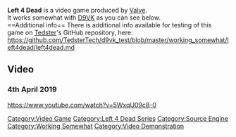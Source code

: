 <strong>Left 4 Dead</strong> is a video game produced by [[Valve]].
<br />
It works somewhat with [[D9VK]] as you can see below.
<br />
==Additional info==
There is additional info available for testing of this game on [[User:Tedster|Tedster]]'s GitHub repository, here:
<br />
https://github.com/TedsterTech/d9vk_test/blob/master/working_somewhat/left4dead/left4dead.md

==Video==
===4th April 2019===
<youtube>https://www.youtube.com/watch?v=5WxqU09c8-0</youtube>

[[Category:Video Game]]
[[Category:Left 4 Dead Series]]
[[Category:Source Engine]]
[[Category:Working Somewhat]]
[[Category:Video Demonstration]]
